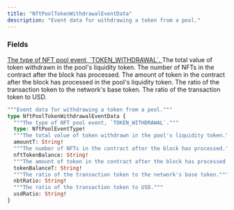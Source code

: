 ```yaml
---
title: "NftPoolTokenWithdrawalEventData"
description: "Event data for withdrawing a token from a pool."
---
```


### Fields

<a href="/api-reference/types/nftpooleventtype">
  <ResponseField name="type" type="NftPoolEventType!" required>
    The type of NFT pool event, `TOKEN_WITHDRAWAL`.
  </ResponseField>
</a>

<ResponseField name="amountT" type="String!" required>
  The total value of token withdrawn in the pool's liquidity token.
</ResponseField>

<ResponseField name="nftTokenBalance" type="String!" required>
  The number of NFTs in the contract after the block has processed.
</ResponseField>

<ResponseField name="tokenBalanceT" type="String!" required>
  The amount of token in the contract after the block has processed in the pool's liquidity token.
</ResponseField>

<ResponseField name="nbtRatio" type="String!" required>
  The ratio of the transaction token to the network's base token.
</ResponseField>

<ResponseField name="usdRatio" type="String!" required>
  The ratio of the transaction token to USD.
</ResponseField>


```graphql NftPoolTokenWithdrawalEventData
"""Event data for withdrawing a token from a pool."""
type NftPoolTokenWithdrawalEventData {
  """The type of NFT pool event, `TOKEN_WITHDRAWAL`."""
  type: NftPoolEventType!
  """The total value of token withdrawn in the pool's liquidity token."""
  amountT: String!
  """The number of NFTs in the contract after the block has processed."""
  nftTokenBalance: String!
  """The amount of token in the contract after the block has processed in the pool's liquidity token."""
  tokenBalanceT: String!
  """The ratio of the transaction token to the network's base token."""
  nbtRatio: String!
  """The ratio of the transaction token to USD."""
  usdRatio: String!
}
```
